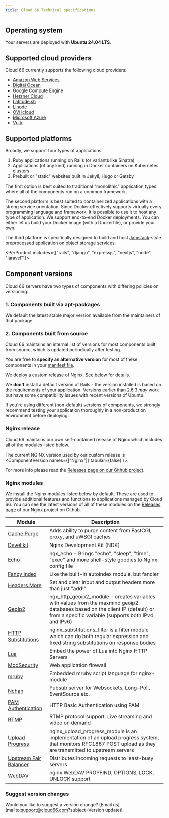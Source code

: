 ```yaml
---
title: Cloud 66 Technical specifications
---
```


## Operating system

Your servers are deployed with **Ubuntu 24.04 LTS**.

## Supported cloud providers

Cloud 66 currently supports the following cloud providers:

* [Amazon Web Services](/:product/:version?/build-and-config/adding-a-cloud-provider#aws-amazon-web-services)
* [Digital Ocean](/:product/:version?/build-and-config/adding-a-cloud-provider#digital-ocean)
* [Google Compute Engine](/:product/:version?/build-and-config/adding-a-cloud-provider#google-cloud-gce)
* [Hetzner Cloud](/:product/:version?/build-and-config/adding-a-cloud-provider#hetzner-cloud)
* [Latitude.sh](/:product/:version?/build-and-config/adding-a-cloud-provider#latitude-sh)
* [Linode](/:product/:version?/build-and-config/adding-a-cloud-provider#linode)
* [OVHcloud](/:product/:version?/build-and-config/adding-a-cloud-provider#ovh)
* [Microsoft Azure](/:product/:version?/build-and-config/adding-a-cloud-provider#azure)
* [Vultr](/:product/:version?/build-and-config/adding-a-cloud-provider#vultr)

## Supported platforms

Broadly, we support four types of applications:  

1. Ruby applications running on Rails (or variants like Sinatra)
2. Applications (of any kind) running in Docker containers on Kubernetes clusters
3. Prebuilt or "static" websites built in Jekyll, Hugo or Gatsby

The first option is best suited to traditional "monolithic" application types where all of the components run on a common framework. 

The second platform is best suited to containerized applications with a strong service orientation. Since Docker effectively supports virtually every programming language and framework, it is possible to use it to host any type of application. We support end-to-end Docker deployments. You can either let us build your Docker image (with a Dockerfile), or provide your own.

The third platform is specifically designed to build and host [Jamstack](https://jamstack.org/what-is-jamstack/)-style preprocessed application on object storage services.

<PerProduct includes={["rails", "django", "expressjs", "nextjs", "node", "laravel"]}>
## Component versions

Cloud 66 servers have two types of components with differing policies on versioning.

### 1. Components built via apt-packages

We default the latest stable major version available from the maintainers of that package.

### 2. Components built from source

Cloud 66 maintains an internal list of versions for most components built from source, which is updated periodically after testing.

You are free to **specify an alternative version** for most of these components in your [manifest file](/:product/:version?/manifest/what-is-a-manifest-file).

<ComponentVersion >
</ComponentVersion>

We deploy a custom release of Nginx. [See below](#nginx-release) for details.

We **don't** install a default version of Rails - the version installed is based on the requirements of your application. Versions earlier than 2.6.3 *may* work but have some compatibility issues with recent versions of Ubuntu.

<Callout type="error" title="Using non-default versions">
If you're using different (non-default) versions of components, we strongly recommend testing your application thoroughly in a non-production environment before deploying. 
</Callout>

### Nginx release

Cloud 66 maintains our own self-contained release of Nginx which includes all of the modules listed below. 

The current NGINX version used by our custom release is <ComponentVersion names={["Nginx"]} tabular={false} />.

For more info please read the [Releases page on our Github project](https://github.com/cloud66-oss/nginx-compiler/releases). 

### Nginx modules

We install the Nginx modules listed below by default. These are used to provide additional features and functions to applications managed by Cloud 66. You can see the latest versions of all of these modules on the [Releases page](https://github.com/cloud66-oss/nginx-compiler/releases) of our Nginx project on Github.

|Module|Description|
|--- |--- |
|[Cache Purge](https://github.com/FRiCKLE/ngx_cache_purge)|Adds ability to purge content from FastCGI, proxy, and uWSGI caches|
|[Devel kit](https://github.com/vision5/ngx_devel_kit)|Nginx Development Kit (NDK)|
|[Echo](https://github.com/openresty/echo-nginx-module)|ngx_echo - Brings "echo", "sleep", "time", "exec" and more shell-style goodies to Nginx config file|
|[Fancy Index](https://github.com/aperezdc/ngx-fancyindex)|Like the built-in autoindex module, but fancier|
|[Headers More](https://github.com/openresty/headers-more-nginx-module)|Set and clear input and output headers more than just "add!"|
|[GeoIp2](https://github.com/leev/ngx_http_geoip2_module)|ngx_http_geoip2_module - creates variables with values from the maxmind geoip2 databases based on the client IP (default) or from a specific variable (supports both IPv4 and IPv6)|
|[HTTP Substitutions](https://github.com/yaoweibin/ngx_http_substitutions_filter_module)|nginx_substitutions_filter is a filter module which can do both regular expression and fixed string substitutions on response bodies|
|[Lua](https://github.com/openresty/lua-nginx-module)|Embed the power of Lua into Nginx HTTP Servers|
|[ModSecurity](https://github.com/spiderlabs/modsecurity/)|Web application firewall|
|[mruby](https://github.com/matsumotory/ngx_mruby)|Embedded mruby script language for nginx-module|
|[Nchan](https://github.com/slact/nchan)|Pubsub server for Websockets, Long-Poll, EventSource etc.|
|[PAM Authentication](https://github.com/sto/ngx_http_auth_pam_module)|HTTP Basic Authentication using PAM|
|[RTMP](https://github.com/arut/nginx-rtmp-module)|RTMP protocol support. Live streaming and video on demand|
|[Upload Progress](https://github.com/masterzen/nginx-upload-progress-module)|nginx_upload_progress_module is an implementation of an upload progress system, that monitors RFC1867 POST upload as they are transmitted to upstream servers|
|[Upstream Fair Balancer](https://github.com/gnosek/nginx-upstream-fair)|Distributes incoming requests to least-busy servers|
|[WebDAV](https://github.com/arut/nginx-dav-ext-module)|nginx WebDAV PROPFIND, OPTIONS, LOCK, UNLOCK support|


### Suggest version changes

Would you like to suggest a version change? [Email us](mailto:support@cloud66.com?subject=Version update)!

</PerProduct>